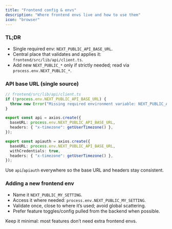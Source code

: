 ```yaml
---
title: "Frontend config & envs"
description: "Where frontend envs live and how to use them"
icon: "browser"
---
```


### TL;DR
- Single required env: `NEXT_PUBLIC_API_BASE_URL`.
- Central place that validates and applies it: `frontend/src/lib/api/client.ts`.
- Add new `NEXT_PUBLIC_*` only if strictly needed; read via `process.env.NEXT_PUBLIC_*`.

### API base URL (single source)
```ts
// frontend/src/lib/api/client.ts
if (!process.env.NEXT_PUBLIC_API_BASE_URL) {
  throw new Error("Missing required environment variable: NEXT_PUBLIC_API_BASE_URL");
}

export const api = axios.create({
  baseURL: process.env.NEXT_PUBLIC_API_BASE_URL,
  headers: { "x-timezone": getUserTimezone() },
});

export const apiauth = axios.create({
  baseURL: process.env.NEXT_PUBLIC_API_BASE_URL,
  withCredentials: true,
  headers: { "x-timezone": getUserTimezone() },
});
```
Use `api`/`apiauth` everywhere so the base URL and headers stay consistent.

### Adding a new frontend env
- Name it `NEXT_PUBLIC_MY_SETTING`.
- Access it where needed: `process.env.NEXT_PUBLIC_MY_SETTING`.
- Validate once, close to where it’s used; avoid global scattering.
- Prefer feature toggles/config pulled from the backend when possible.

Keep it minimal: most features don’t need extra frontend envs. 